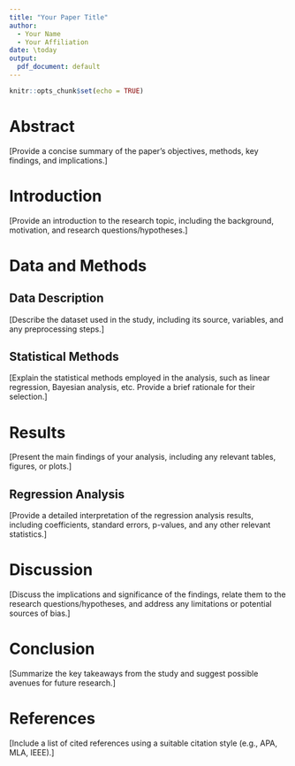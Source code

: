 ```yaml
---
title: "Your Paper Title"
author: 
  - Your Name
  - Your Affiliation
date: \today
output:
  pdf_document: default
---
```



```r
knitr::opts_chunk$set(echo = TRUE)
```

# Abstract

[Provide a concise summary of the paper's objectives, methods, key findings, and implications.]

# Introduction

[Provide an introduction to the research topic, including the background, motivation, and research questions/hypotheses.]

# Data and Methods

## Data Description

[Describe the dataset used in the study, including its source, variables, and any preprocessing steps.]

## Statistical Methods

[Explain the statistical methods employed in the analysis, such as linear regression, Bayesian analysis, etc. Provide a brief rationale for their selection.]

# Results

[Present the main findings of your analysis, including any relevant tables, figures, or plots.]

## Regression Analysis

[Provide a detailed interpretation of the regression analysis results, including coefficients, standard errors, p-values, and any other relevant statistics.]

# Discussion

[Discuss the implications and significance of the findings, relate them to the research questions/hypotheses, and address any limitations or potential sources of bias.]

# Conclusion

[Summarize the key takeaways from the study and suggest possible avenues for future research.]

# References

[Include a list of cited references using a suitable citation style (e.g., APA, MLA, IEEE).]


